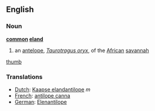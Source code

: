 ==English==
===Noun===
'''[[common]] [[eland]]'''
# an [[antelope]], ''[[Taurotragus oryx]]'', of the [[African]] [[savannah]]
[[image:common_eland.jpg|thumb]]
===Translations===
*[[Dutch]]: [[Kaapse elandantilope]] ''m''
*[[French]]: [[antilope canna]]
*[[German]]: [[Elenantilope]]